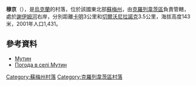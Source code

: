 {{coord|51|25|26|N|33|29|25|E|scale:100000_region:UA|display=title}}

'''穆京'''（{{lang-uk|Мутин}}），是[[烏克蘭|烏克蘭]]的村落，位於該國東北部[[蘇梅州|蘇梅州]]，由[[克羅列韋茨區|克羅列韋茨區]]負責管轄，處於[[謝伊姆河|謝伊姆河]]右岸，分別距離[[卡明_(克羅列韋茨區)|卡明]]3公里和[[切爾沃尼拉諾克_(克羅列韋茨區)|切爾沃尼拉諾克]]3.5公里，海拔高度143米，2001年人口1,431。

==參考資料==
* [http://w1.c1.rada.gov.ua/pls/z7502/A005?rdat1=02.02.2010&rf7571=29243 Мутин]
* [http://weather.in.ua/ua/symskaja/16469 Погода в селі Мутин] {{Wayback|url=http://weather.in.ua/ua/symskaja/16469 |date=20111219225859 }}

{{DEFAULTSORT:Мутин}}
[[Category:蘇梅州村落|Category:蘇梅州村落]]
[[Category:克羅列韋茨區村落|Category:克羅列韋茨區村落]]


{{Sumy-geo-stub}}